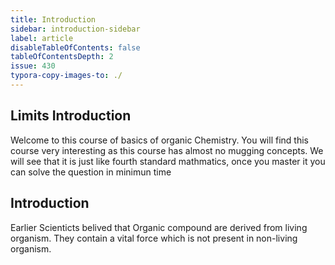 ```yaml
---
title: Introduction
sidebar: introduction-sidebar
label: article
disableTableOfContents: false
tableOfContentsDepth: 2
issue: 430
typora-copy-images-to: ./
---
```


## Limits Introduction
Welcome to this course of basics of organic Chemistry. You will find this course very interesting as this course has almost no mugging concepts. We will see that it is just like fourth standard mathmatics, once you master it you can solve the question in minimun time

## Introduction
Earlier Scienticts belived that Organic compound are derived from living organism. They contain a vital force which is not present in non-living organism. 
